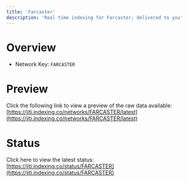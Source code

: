 ```yaml
---
title: 'Farcaster'
description: 'Real time indexing for Farcaster; delivered to you'
---
```


# Overview
- Network Key: `FARCASTER`

# Preview
Click the following link to view a preview of the raw data available: [https://jiti.indexing.co/networks/FARCASTER/latest](https://jiti.indexing.co/networks/FARCASTER/latest)

# Status
Click here to view the latest status: [https://jiti.indexing.co/status/FARCASTER](https://jiti.indexing.co/status/FARCASTER)
